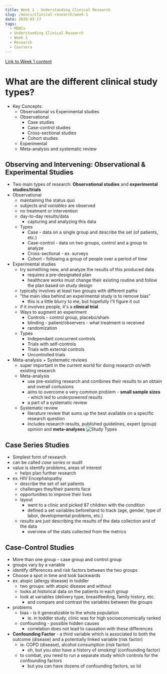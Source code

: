 ```yaml
---
title: Week 1 - Understanding Clinical Research
slug: /moocs/clinical-research/week-1
date: 2020-03-17
tags:
  - MOOCs
  - Understanding Clinical Research
  - Week 1
  - Research
  - Coursera
---
```

[Link to Week 1 content](https://www.coursera.org/learn/clinical-research/home/week/1)
# What are the different clinical study types?
* Key Concepts:
  * Observational vs Experimental studies
  * Observational
    * Case studies
    * Case-control studies
    * Cross-sectional studies
    * Cohort studies
  * Experimental
  * Meta-analysis and systematic review
## Observing and Intervening: Observational & Experimental Studies
* Two main types of research: **Observational studies** and **experimental studies/trials**
* Observational
  * maintaining the status quo
  * subjects and *variables* are observed
  * no treatment or intervention
  * day-to-day results/data
    * capturing and analyzing this data
  * Types
    * Case - data on a single group and describe the set (of patients, etc.)
    * Case-control - data on two groups, control and a group to analyze
    * Cross-sectional - ex. surveys
    * Cohort - following a group of people over a period of time
* Experimental studies
  * try something new, and analyze the results of this produced data
    * requires a pre-designated plan
    * healthcare works must change their existing routine and follow the plan based on study design
  * typically involves at least two groups with different paths
  * "the main idea behind an experimental study is to remove bias"
    * this is a little blurry to me, but hopefully I'll figure it out
  * if it involves people, it's a **clinical trial**
  * Ways to augment an experiment
    * Controls - control group, placebo/sham
    * blinding - patient/observers - what treatment is received
    * randomization
  * Types
    * Independant concurrent controls
    * Trials with self-controls
    * Trials with external controls
    * Uncontrolled trials
* Meta-analysis + Systematic reviews
  * super important in the current world for doing research on/with existing research
  * Meta-analysis
    * use pre-existing research and combines their results to an obtain and overall conlusions
    * aims to overcome a very common problem -  **small sample sizes** - which led to *underpowered* results
    * a part of a systematic review
  * Systematic review
    * literature review that sums up the best available on a specific research question
    * includes research results, published guidelines, expert (group) opinion and **meta-analyses**
![Study Types](./study-types.png)
## Case Series Studies
* Simplest form of research
* can be called *case series* or *audit*
* value is identify problems, areas of interest
  * helps plan further research
* ex. HIV Encephalopathy
  * describe the set of set patients
  * challenges they/their parents face
  * opportunities to improve their lives
  * layout
    * went to a clinic and picked 87 children with the condition
    * defined a set variables beforehand to track (age, gender, type of labor, developmental problems, etc.)
  * results are just describing the results of the data collection and of the data
    * overview of the stats collected from the metrics
## Case-Control Studies
* More than one group - case group and control group
* groups vary by a variable
* identify differences and risk factors between the two groups
* Choose a spot in time and look backwards
* ex. atopic (allergy disease) in toddler
  * two groups: with atopic disease and without
  * looks at historical data on the patients in each group
  * look at variables (delivery type, breastfeeding, family history, etc.
    * and compare and contrast the variables between the groups
* problems
  * bias - is it generalizable to the whole population 
    * ie. in toddler study, clinic was for high socioeconomically ranked
  * confounding - possible hidden causes
    * correlation does not lead to causation with these differences
* **Confounding Factor** - a third variable which is associated to both the outcome (disease) and a potentially linked variable (risk factor)
  * ie. COPD (disease), alcohol consumption (risk factor)
    * oh, but you *also* have a history of smoking! (confounding factor)
  * to combat, you need to run a separate study which controls for the confounding factors
    * but you can have dozens of confounding factors, so lol
